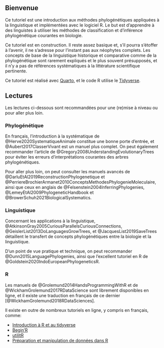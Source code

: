 ## Bienvenue {.unnumbered}

Ce tutoriel est une introduction aux méthodes phylogénétiques appliquées à la linguistique et implémentées avec le logiciel R. Le but est d'apprendre à des linguistes à utiliser les méthodes de classification et d'inférence phylogénétique courantes en biologie.
    
:::{.callout-warning}
Ce tutoriel est en construction. Il reste assez basique et, s'il pourra s'étoffer à l'avenir, il ne s'adresse pour l'instant pas aux néophytes complets. Les concepts de base de la linguistique historique et comparative comme de la phylogénétique sont rarement expliqués et le plus souvent présupposés, et il n'y a pas de références systématiques à la littérature scientifique pertinente.
:::

:::{.callout-note}
Ce tutoriel est réalisé avec [Quarto](https://quarto.org/), et le code R utilise le [Tidyverse](https://www.tidyverse.org/).
:::

## Lectures

Les lectures ci-dessous sont recommandées pour une (re)mise à niveau ou pour aller plus loin.

### Phylogénétique

En français, l'introduction à la systématique de @Herve2020SystematiqueAnimale constitue une bonne porte d'entrée, et @Aubert2017ClasserVivant est un manuel plus complet. On peut également recommander l'article de @Gregory2008UnderstandingEvolutionaryTrees pour éviter les erreurs d'interprétations courantes des arbres phylogénétiques.

Pour aller plus loin, on peut consulter les manuels avancés de @DarluEtAl2019ReconstructionPhylogenetique et @PerriereBrochierArmanet2010ConceptsMethodesPhylogenieMoleculaire, ainsi que ceux en anglais de @Felsenstein2004InferringPhylogenies, @LemeyEtAl2009PhylogeneticHandbook et @BrowerSchuh2021BiologicalSystematics.

### Linguistique

Concernant les applications à la linguistique, @AtkinsonGray2005CuriousParallelsCuriousConnections, @GeislerList2013DoLanguagesGrowTrees, et @JacquesList2019SaveTrees détaillent le transfert de concepts phylogénétiques entre la biologie et la linguistique.

D'un point de vue pratique et technique, on peut recommander @Dunn2015LanguagePhylogenies, ainsi que l'excellent tutoriel en R de @Goldstein2020IndoEuropeanPhylogeneticsR.

### R
Les manuels de @Grolemund2014HandsProgrammingWithR et de @WickhamGrolemund2017RDataScience sont librement disponibles en ligne, et il existe une traduction en français de ce dernier [@WickhamGrolemund2018RDataSciences].

Il existe en outre de nombreux tutoriels en ligne, y compris en français, comme:

  * [Introduction à R et au tidyverse](https://juba.github.io/tidyverse/)
  * [Begin'R](http://beginr.u-bordeaux.fr/)
  * [utilitR](https://www.book.utilitr.org/)
  * [Préparation et manipulation de données dans R](https://hackmd.io/zoXTvwg8SqiFZ-pw9-98AA)
